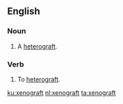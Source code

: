 ==English==

===Noun===
{{en-noun}}

# A [[heterograft]].

===Verb===
{{en-verb}}

# To [[heterograft]].

[[ku:xenograft]]
[[nl:xenograft]]
[[ta:xenograft]]